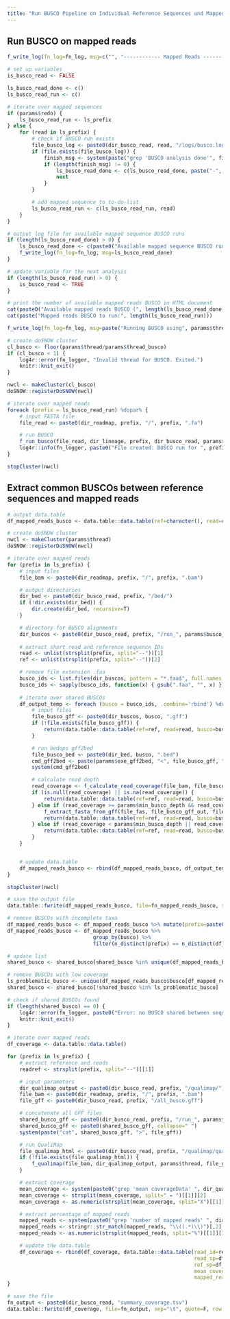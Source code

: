```yaml
---
title: "Run BUSCO Pipeline on Individual Reference Sequences and Mapped Reads"
---
```


## Run BUSCO on mapped reads
```r
f_write_log(fn_log=fn_log, msg=c("", "------------ Mapped Reads ----------"))

# set up variables
is_busco_read <- FALSE

ls_busco_read_done <- c()
ls_busco_read_run <- c()

# iterate over mapped sequences
if (params$redo) {
    ls_busco_read_run <- ls_prefix
} else {
    for (read in ls_prefix) {
        # check if BUSCO run exists
        file_busco_log <- paste0(dir_busco_read, read, "/logs/busco.log")
        if (file.exists(file_busco_log)) {
            finish_msg <- system(paste("grep 'BUSCO analysis done'", file_busco_log), intern=T)
            if (length(finish_msg) != 0) {
                ls_busco_read_done <- c(ls_busco_read_done, paste("-", read))
                next
            }
        }

        # add mapped sequence to to-do-list
        ls_busco_read_run <- c(ls_busco_read_run, read)
    }
}

# output log file for available mapped sequence BUSCO runs
if (length(ls_busco_read_done) > 0) {
    ls_busco_read_done <- c(paste0("Available mapped sequence BUSCO runs (", length(ls_busco_read_done), "/", length(ls_prefix), ")"), ls_busco_read_done, "")
    f_write_log(fn_log=fn_log, msg=ls_busco_read_done)
}

# update variable for the next analysis
if (length(ls_busco_read_run) > 0) {
    is_busco_read <- TRUE
}
```

```r
# print the number of available mapped reads BUSCO in HTML document
cat(paste0("Available mapped reads BUSCO (", length(ls_busco_read_done), "/", length(ls_prefix), ")"))
cat(paste("Mapped reads BUSCO to run:", length(ls_busco_read_run)))
```

```r
f_write_log(fn_log=fn_log, msg=paste("Running BUSCO using", params$thread_busco, "threads"))

# create doSNOW cluster
cl_busco <- floor(params$thread/params$thread_busco)
if (cl_busco < 1) {
    log4r::error(fn_logger, "Invalid thread for BUSCO. Exited.")
    knitr::knit_exit()
}

nwcl <- makeCluster(cl_busco)
doSNOW::registerDoSNOW(nwcl)

# iterate over mapped reads
foreach (prefix = ls_busco_read_run) %dopar% {
    # input FASTA file
    file_read <- paste0(dir_readmap, prefix, "/", prefix, ".fa")

    # run BUSCO
    f_run_busco(file_read, dir_lineage, prefix, dir_busco_read, params$busco_mode, params$thread_busco, params$exe_busco)
    log4r::info(fn_logger, paste0("File created: BUSCO run for ", prefix, "."))
}

stopCluster(nwcl)
```

## Extract common BUSCOs between reference sequences and mapped reads
```r
# output data.table
df_mapped_reads_busco <- data.table::data.table(ref=character(), read=character(), busco=character(), is_error=logical(), note=character())

# create doSNOW cluster
nwcl <- makeCluster(params$thread)
doSNOW::registerDoSNOW(nwcl)

# iterate over mapped reads
for (prefix in ls_prefix) {
    # input files
    file_bam <- paste0(dir_readmap, prefix, "/", prefix, ".bam")

    # output directories
    dir_bed <- paste0(dir_busco_read, prefix, "/bed/")
    if (!dir.exists(dir_bed)) {
        dir.create(dir_bed, recursive=T)
    }

    # directory for BUSCO alignments
    dir_buscos <- paste0(dir_busco_read, prefix, "/run_", params$busco_lineage, "/busco_sequences/single_copy_busco_sequences/")
    
    # extract short read and reference sequence IDs
    read <- unlist(strsplit(prefix, split="--"))[1]
    ref <- unlist(strsplit(prefix, split="--"))[2]

    # remove file extension .faa
    busco_ids <- list.files(dir_buscos, pattern = "*.faa$", full.names = F, recursive = F)
    busco_ids <- sapply(busco_ids, function(x) { gsub(".faa", "", x) })
    
    # iterate over shared BUSCOs
    df_output_temp <- foreach (busco = busco_ids, .combine='rbind') %dopar% {
        # input files
        file_busco_gff <- paste0(dir_buscos, busco, ".gff")
        if (!file.exists(file_busco_gff)) {
            return(data.table::data.table(ref=ref, read=read, busco=busco, is_error=TRUE, note="File not found: GFF file"))
        }

        # run bedops gff2bed
        file_busco_bed <- paste0(dir_bed, busco, ".bed")
        cmd_gff2bed <- paste(params$exe_gff2bed, "<", file_busco_gff, ">", file_busco_bed)
        system(cmd_gff2bed)

        # calculate read depth
        read_coverage <- f_calculate_read_coverage(file_bam, file_busco_bed, params$exe_samtools)
        if (is.null(read_coverage) || is.na(read_coverage)) {
            return(data.table::data.table(ref=ref, read=read, busco=busco, is_error=TRUE, note="Error: invalid coverage"))
        } else if (read_coverage >= params$min_busco_depth && read_coverage <= params$max_busco_depth) {
            f_extract_fasta_from_gff(file_fas, file_busco_gff_out, file_busco_cds, file_busco_concat, params$exe_gffread)
            return(data.table::data.table(ref=ref, read=read, busco=busco, is_error=FALSE, note=NA))
        } else if (read_coverage < params$min_busco_depth || read_coverage > params$max_busco_depth) {
            return(data.table::data.table(ref=ref, read=read, busco=busco, is_error=TRUE, note=paste("Average CDS coverage:", read_coverage)))
        }
    }


    # update data.table
    df_mapped_reads_busco <- rbind(df_mapped_reads_busco, df_output_temp)
}

stopCluster(nwcl)

# save the output file
data.table::fwrite(df_mapped_reads_busco, file=fn_mapped_reads_busco, sep="\t", quote=F)

# remove BUSCOs with incomplete taxa
df_mapped_reads_busco <- df_mapped_reads_busco %>% mutate(prefix=paste0(read,"--",ref))
df_mapped_reads_busco <- df_mapped_reads_busco %>%
                            group_by(busco) %>%
                            filter(n_distinct(prefix) == n_distinct(df_mapped_reads_busco$prefix))

# update list
shared_busco <- shared_busco[shared_busco %in% unique(df_mapped_reads_busco$busco)]

# remove BUSCOs with low coverage
ls_problematic_busco <- unique(df_mapped_reads_busco$busco[df_mapped_reads_busco$is_error])
shared_busco <- shared_busco[!shared_busco %in% ls_problematic_busco]

# check if shared BUSCOs found
if (length(shared_busco) == 0) {
    log4r::error(fn_logger, paste0("Error: no BUSCO shared between sequences. Exited."))
    knitr::knit_exit()
}
```

```r
# iterate over mapped reads
df_coverage <- data.table::data.table()

for (prefix in ls_prefix) {
    # extract reference and reads
    readref <- strsplit(prefix, split="--")[[1]]

    # input parameters
    dir_qualimap_output <- paste0(dir_busco_read, prefix, "/qualimap/")
    file_bam <- paste0(dir_readmap, prefix, "/", prefix, ".bam")
    file_gff <- paste0(dir_busco_read, prefix, "/all_busco.gff")

    # concatenate all GFF files
    shared_busco_gff <- paste0(dir_busco_read, prefix, "/run_", params$busco_lineage, "/busco_sequences/single_copy_busco_sequences/", shared_busco, ".gff")
    shared_busco_gff <- paste0(shared_busco_gff, collapse=" ")
    system(paste("cat", shared_busco_gff, ">", file_gff))    

    # run QualiMap
    file_qualimap_html <- paste0(dir_busco_read, prefix, "/qualimap/qualimapReport.html")
    if (!file.exists(file_qualimap_html)) {
        f_qualimap(file_bam, dir_qualimap_output, params$thread, file_gff, params$exe_qualimap)
    }

    # extract coverage
    mean_coverage <- system(paste0("grep 'mean coverageData' ", dir_qualimap_output, "genome_results.txt"), intern=T)
    mean_coverage <- strsplit(mean_coverage, split=" = ")[[1]][2]
    mean_coverage <- as.numeric(strsplit(mean_coverage, split="X")[[1]][1])

    # extract percentage of mapped reads
    mapped_reads <- system(paste0("grep 'number of mapped reads' ", dir_qualimap_output, "genome_results.txt"), intern=T)
    mapped_reads <- stringr::str_match(mapped_reads, "\\((.*)\\)")[,2]
    mapped_reads <- as.numeric(strsplit(mapped_reads, split="%")[[1]][1])

    # update the data.table
    df_coverage <- rbind(df_coverage, data.table::data.table(read_id=readref[1], ref_id=readref[2],
                                                             read_sp=df_reads$species[df_reads$id==readref[1]],
                                                             ref_sp=df_refs$species[df_refs$id==readref[2]],
                                                             mean_coverage=mean_coverage,
                                                             mapped_reads=mapped_reads))
}

# save the file
fn_output <- paste0(dir_busco_read, "summary_coverage.tsv")
data.table::fwrite(df_coverage, file=fn_output, sep="\t", quote=F, row.names=F, col.names=F)
```
